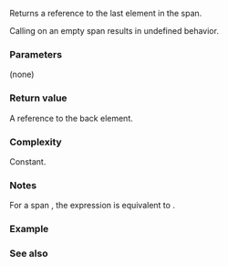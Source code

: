 {{cpp/container/span/title|back}}
{{cpp/container/span/navbar}}
{{dcl begin}}
{{dcl|since=c++20|
constexpr reference back() const;
}}
{{dcl end}}

Returns a reference to the last element in the span.

Calling {{tt|back}} on an empty span results in undefined behavior.

===Parameters===
(none)

===Return value===
A reference to the back element.

===Complexity===
Constant.

===Notes===
For a span {{tt|c}}, the expression {{c|c.back()}} is equivalent to {{c|*(c.end() - 1)}}.

===Example===
{{example
|code=
#include &lt;iostream&gt;
#include &lt;span&gt;

void print_forward(std::span&lt;const int&gt; const span)
{
    for (auto n{span.size()}; n != 0; --n)
        std::cout &lt;&lt; span.last(n).front() &lt;&lt; ' ';
    std::cout &lt;&lt; '\n';
}

void print_backward(std::span&lt;const int&gt; const span)
{
    for (auto n{span.size()}; n != 0; --n)
        std::cout &lt;&lt; span.first(n).back() &lt;&lt; ' ';
    std::cout &lt;&lt; '\n';
}

int main()
{
    constexpr int numbers[]{0, 1, 2, 3, 4};
    print_forward(numbers);
    print_backward(numbers);
}
|output=
0 1 2 3 4
4 3 2 1 0
}}

===See also===
{{dsc begin}}
{{dsc inc|cpp/container/dsc front|span}}
{{dsc end}}

{{langlinks|de|es|ja|ru|zh}}